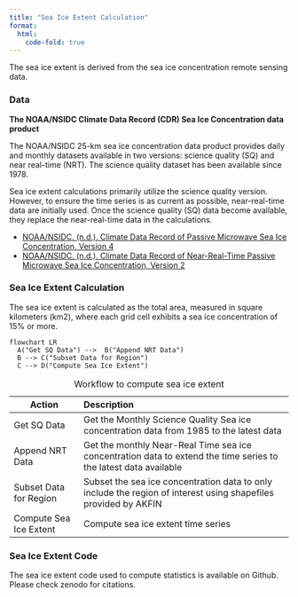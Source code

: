 ```yaml
---
title: "Sea Ice Extent Calculation"
format: 
  html:
    code-fold: true
---
```


The sea ice extent is derived from the sea ice concentration remote sensing data. 


### Data

**The NOAA/NSIDC Climate Data Record (CDR) Sea Ice Concentration data product**


The NOAA/NSIDC 25-km sea ice concentration data product provides 
daily and monthly datasets available in two versions: science quality (SQ)
and near real-time (NRT). The science quality dataset has been available since 1978.

Sea ice extent calculations primarily utilize the science quality 
version. However, to ensure the time series is as current as possible, 
near-real-time data are initially used. Once the science quality (SQ) 
data become available, they replace the near-real-time data in the calculations.


* [NOAA/NSIDC. (n.d.). Climate Data Record of Passive Microwave Sea Ice Concentration, Version 4](https://polarwatch.noaa.gov/catalog/ice-sq-nh-nsidc-cdr-v4/preview/?dataset=monthly&var=cdr_seaice_conc_monthly&time_min=2023-12-01T00:00:00Z&time_max=2023-12-01T00:00:00Z&proj=epsg3413&colorBar=KT_ice,,,0,1,)
* [NOAA/NSIDC. (n.d.). Climate Data Record of Near-Real-Time Passive Microwave Sea Ice Concentration, Version 2](https://polarwatch.noaa.gov/catalog/ice-nrt-nh-nsidc-cdr-v2/preview/?dataset=monthly&var=cdr_seaice_conc_monthly&time_min=2024-03-01T00:00:00Z&time_max=2024-03-01T00:00:00Z&proj=epsg3413&colorBar=KT_ice,,,0,1,)

### Sea Ice Extent Calculation

The sea ice extent is calculated as the total area, measured in square kilometers (km2), 
where each grid cell exhibits a sea ice concentration of 15% or more.

```mermaid
flowchart LR
  A("Get SQ Data") -->  B("Append NRT Data")
  B --> C("Subset Data for Region") 
  C --> D("Compute Sea Ice Extent")
```

| Action | Description |  
|--|:-----| 
| Get SQ Data      | Get the Monthly Science Quality Sea ice concentration data from 1985 to the latest data    |  
| Append NRT Data     | Get the monthly Near-Real Time sea ice concentration data to extend the time series to the latest data available   |   
| Subset Data for Region       | Subset the sea ice concentration data to only include the region of interest using shapefiles provided by AKFIN    |   
| Compute Sea Ice Extent       | Compute sea ice extent time series    |   

: Workflow to compute sea ice extent

### Sea Ice Extent Code 

The sea ice extent code used to compute statistics is available on Github.
Please check zenodo for citations.
